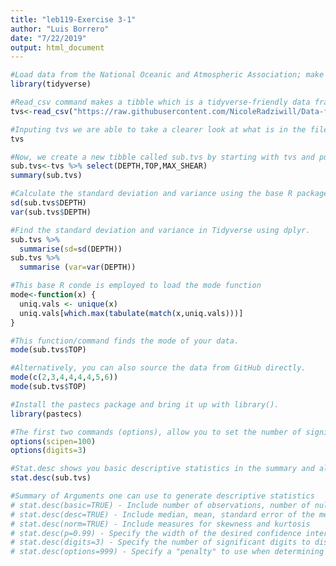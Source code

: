 ```yaml
---
title: "leb119-Exercise 3-1"
author: "Luis Borrero"
date: "7/22/2019"
output: html_document
---
```


```r
#Load data from the National Oceanic and Atmospheric Association; make sure to bring up the data from tidyverse using library()
library(tidyverse)

#Read_csv command makes a tibble which is a tidyverse-friendly data frame; this format facilitates data identification, suppressing wrap and scrolling problems. They also tell you what types of data are available
tvs<-read_csv("https://raw.githubusercontent.com/NicoleRadziwill/Data-for-R-Examples/master/tvs-201407.csv")

#Inputing tvs we are able to take a clearer look at what is in the file, which includes: WSR_ID (name of the radar station that reported the observation), CELL_ID (distinguish between tornadoes reltaed to different thunderstorms), DEPTH (of the tornado), TOP (of the tornado), among other things. 
tvs

#Now, we create a new tibble called sub.tvs by starting with tvs and pushing it through the select function so that only DEPTH, TOP, and MAX_SHEAR are kept.
sub.tvs<-tvs %>% select(DEPTH,TOP,MAX_SHEAR)
summary(sub.tvs)

#Calculate the standard deviation and variance using the base R package. 
sd(sub.tvs$DEPTH)
var(sub.tvs$DEPTH)

#Find the standard deviation and variance in Tidyverse using dplyr. 
sub.tvs %>%
  summarise(sd=sd(DEPTH))
sub.tvs %>%
  summarise (var=var(DEPTH))

#This base R conde is employed to load the mode function
mode<-function(x) {
  uniq.vals <- unique(x)
  uniq.vals[which.max(tabulate(match(x,uniq.vals)))]
}

#This function/command finds the mode of your data. 
mode(sub.tvs$TOP)

#Alternatively, you can also source the data from GitHub directly. 
mode(c(2,3,4,4,4,4,5,6)) 
mode(sub.tvs$TOP)

#Install the pastecs package and bring it up with library().
library(pastecs)

#The first two commands (options), allow you to set the number of significant digits you want to see because stat.desc uses scientific notation. 
options(scipen=100)
options(digits=3)

#Stat.desc shows you basic descriptive statistics in the summary and also: number of observations (nbr.val), number of null observations (nbr.null), the number of NA observations (nbr.na), the range of values (range), the sum of all values (sum), the standard error of the mean (SE.mean), the width of the 95% confidence interval (CI.mean.0.95), the variance of all the values (var), the standard deviation (std.dev) and the coefficient of variance (coef.variance).
stat.desc(sub.tvs)

#Summary of Arguments one can use to generate descriptive statistics
# stat.desc(basic=TRUE) - Include number of observations, number of nulls, number of NAs, min, max, range and sum
# stat.desc(desc=TRUE) - Include median, mean, standard error of the mean, width of the confidence interval, variance, standard deviation, and coefficient of variation
# stat.desc(norm=TRUE) - Include measures for skewness and kurtosis
# stat.desc(p=0.99) - Specify the width of the desired confidence interval (e.g. 99%)
# stat.desc(digits=3) - Specify the number of significant digits to display (e.g. 3)
# stat.desc(options=999) - Specify a "penalty" to use when determining whether scientific notation (e.g. 1E+03 or 1000); higher values incur greater penalty, and a 999 will prevent use of scientific notation almost entirely
```

